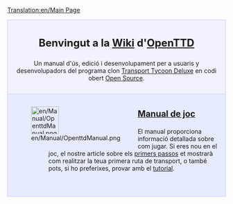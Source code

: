 [[Translation:en/Main Page]]
{{en/Translation (ca)|origen=Main page}}
<div style="background-color: #f1f2fe; border: 1px solid #c7c8fe; margin: 0; padding: 1em 1em 1em 1em; text-align:center">
<div style="font-size:1.7em; font-weight:bold">Benvingut a la [https://www.wikipedia.org/wiki/wiki Wiki] d'<span class="plainlinks">[http://www.openttd.org/ OpenTTD]</span></div>
Un manual d'ús, edició i desenvolupament per a usuaris y desenvolupadors del programa clon [[ca/Archive/OpenTTD/Transport Tycoon Deluxe|Transport Tycoon Deluxe]] en codi obert [http://www.opensource.org/ Open Source].
</div>

<div style="background-color: #E7EBFF; border: 1px solid #c7c8fe; border-top:none; padding: 1em 1em 0em 1em; margin-bottom:2em">
<div style="float:left">[[File:en/Manual/OpenttdManual.png|64px]]</div>
<div style="margin-left:80px; margin-bottom:4em">
<div style="font-size:1.4em; font-weight:bold">[[es/Manual/Main Page|Manual de joc]]</div>
El manual proporciona informació detallada sobre com jugar. Si eres nou en el joc, el nostre article sobre els [[ca/Manual/Tutorial/Main Page|primers passos]] et mostrarà com realitzar la teua primera ruta de transport, o també pots, si ho preferixes, provar amb el [[ca/Manual/Tutorial/Tutorial|tutorial]]. 

</div>
